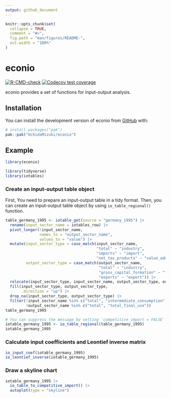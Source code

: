 ```yaml
---
output: github_document
---
```


<!-- README.md is generated from README.Rmd. Please edit that file -->

```r
knitr::opts_chunk$set(
  collapse = TRUE,
  comment = "#>",
  fig.path = "man/figures/README-",
  out.width = "100%"
)
```

# econio

<!-- badges: start -->
[![R-CMD-check](https://github.com/UchidaMizuki/econio/actions/workflows/R-CMD-check.yaml/badge.svg)](https://github.com/UchidaMizuki/econio/actions/workflows/R-CMD-check.yaml)
[![Codecov test coverage](https://codecov.io/gh/UchidaMizuki/econio/graph/badge.svg)](https://app.codecov.io/gh/UchidaMizuki/econio)
<!-- badges: end -->

econio provides a set of functions for input-output analysis. 

## Installation

You can install the development version of econio from [GitHub](https://github.com/) with:

``` r
# install.packages("pak")
pak::pak("UchidaMizuki/econio")
```

## Example

```r
library(econio)

library(tidyverse)
library(iotables)
```

### Create an input-output table object

First, You need to prepare an input-output table in a tidy format. 
Then, you can create an input-output table object by using `io_table_regional()` function.

```r
table_germany_1995 <- iotable_get(source = "germany_1995") |> 
  rename(input_sector_name = iotables_row) |>
  pivot_longer(!input_sector_name,
               names_to = "output_sector_name",
               values_to = "value") |>
  mutate(input_sector_type = case_match(input_sector_name,
                                        "total" ~ "industry",
                                        "imports" ~ "import",
                                        "net_tax_products" ~ "value_added"),
         output_sector_type = case_match(output_sector_name,
                                         "total" ~ "industry",
                                         "gross_capital_formation" ~ "final_demand",
                                         "exports" ~ "export")) |>
  relocate(input_sector_type, input_sector_name, output_sector_type, output_sector_name) |>
  fill(input_sector_type, output_sector_type,
       .direction = "up") |>
  drop_na(input_sector_type, output_sector_type) |>
  filter(!input_sector_name %in% c("total", "intermediate_consumption", "gva", "output"),
         !output_sector_name %in% c("total", "total_final_use"))
table_germany_1995

# You can suppress the message by setting `competitive_import = FALSE`
iotable_germany_1995 <- io_table_regional(table_germany_1995)
iotable_germany_1995
```

### Calculate input coefficients and Leontief inverse matrix

```r
io_input_coef(iotable_germany_1995)
io_leontief_inverse(iotable_germany_1995)
```

### Draw a skyline chart

```r
iotable_germany_1995 |> 
  io_table_to_competitive_import() |> 
  autoplot(type = "skyline")
```
